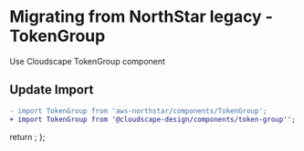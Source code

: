 
<Meta title="Migration/TokenGroup" />

# Migrating from NorthStar legacy - TokenGroup

Use <Link href='https://cloudscape.design/components/token-group' target='_blank' external>Cloudscape TokenGroup component</Link>

## Update Import

```diff
- import TokenGroup from 'aws-northstar/components/TokenGroup';
+ import TokenGroup from '@cloudscape-design/components/token-group'';
```

  return <SyntaxHighlighter/>;
};